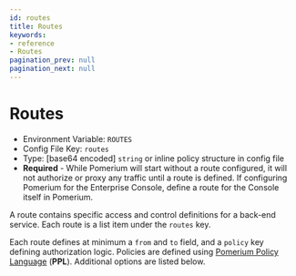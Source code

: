 ```yaml
---
id: routes
title: Routes
keywords:
- reference
- Routes
pagination_prev: null
pagination_next: null
---
```




# Routes
- Environment Variable: `ROUTES`
- Config File Key: `routes`
- Type: [base64 encoded] `string` or inline policy structure in config file
- **Required** - While Pomerium will start without a route configured, it will not authorize or proxy any traffic until a route is defined. If configuring Pomerium for the Enterprise Console, define a route for the Console itself in Pomerium.

A route contains specific access and control definitions for a back-end service. Each route is a list item under the `routes` key.

Each route defines at minimum a `from` and `to` field, and a `policy` key defining authorization logic. Policies are defined using [Pomerium Policy Language](/docs/enterprise/reference/manage#pomerium-policy-language) (**PPL**). Additional options are listed below.

<RouteExample/>

